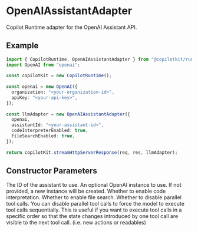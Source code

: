 


# OpenAIAssistantAdapter

Copilot Runtime adapter for the OpenAI Assistant API.
 
## Example
 
```ts
import { CopilotRuntime, OpenAIAssistantAdapter } from "@copilotkit/runtime";
import OpenAI from "openai";
 
const copilotKit = new CopilotRuntime();
 
const openai = new OpenAI({
  organization: "<your-organization-id>",
  apiKey: "<your-api-key>",
});
 
const llmAdapter = new OpenAIAssistantAdapter({
  openai,
  assistantId: "<your-assistant-id>",
  codeInterpreterEnabled: true,
  fileSearchEnabled: true,
});
 
return copilotKit.streamHttpServerResponse(req, res, llmAdapter);
```

## Constructor Parameters

<PropertyReference name="assistantId" type="string" required > 
The ID of the assistant to use.
</PropertyReference>

<PropertyReference name="openai" type="OpenAI"  > 
An optional OpenAI instance to use. If not provided, a new instance will be created.
</PropertyReference>

<PropertyReference name="codeInterpreterEnabled" type="boolean"  default="true"> 
Whether to enable code interpretation.
</PropertyReference>

<PropertyReference name="fileSearchEnabled" type="boolean"  default="true"> 
Whether to enable file search.
</PropertyReference>

<PropertyReference name="disableParallelToolCalls" type="boolean"  default="false"> 
Whether to disable parallel tool calls.
  You can disable parallel tool calls to force the model to execute tool calls sequentially.
  This is useful if you want to execute tool calls in a specific order so that the state changes
  introduced by one tool call are visible to the next tool call. (i.e. new actions or readables)
</PropertyReference>

